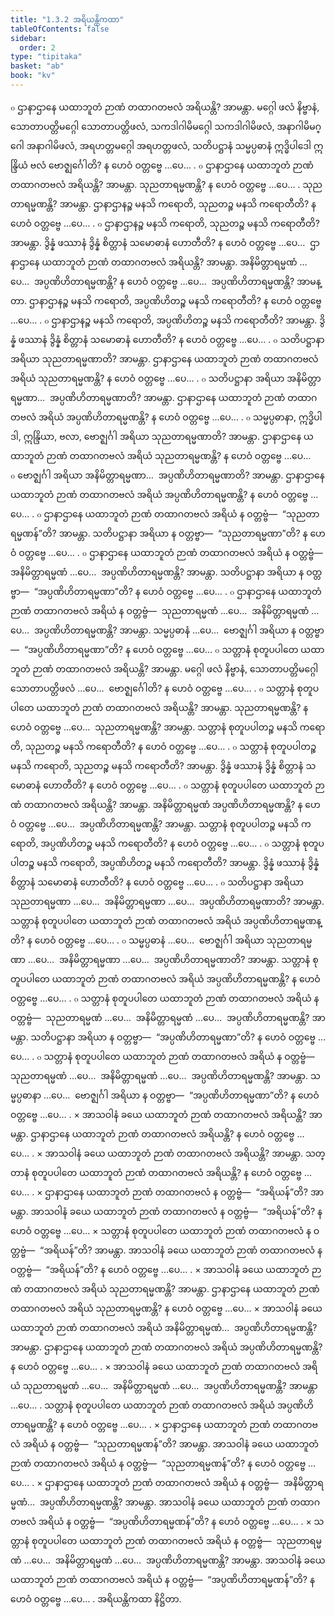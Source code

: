```yaml
---
title: "1.3.2 အရိယန္တိကထာ"
tableOfContents: false
sidebar:
  order: 2
type: "tipitaka"
basket: "ab"
book: "kv"
---
```



<DynamicBreadcrumb />

<Division number="357" book="kv" e="ch" v="32" p="177">

<Paragraph number="1107" book="kv">
๐ ဌာနာဌာနေ ယထာဘူတံ ဉာဏံ တထာဂတဗလံ အရိယန္တိ? အာမန္တာ. မဂ္ဂေါ ဖလံ နိဗ္ဗာနံ, သောတာပတ္တိမဂ္ဂေါ သောတာပတ္တိဖလံ, သကဒါဂါမိမဂ္ဂေါ သကဒါဂါမိဖလံ, အနာဂါမိမဂ္ဂေါ အနာဂါမိဖလံ, အရဟတ္တမဂ္ဂေါ အရဟတ္တဖလံ, သတိပဋ္ဌာနံ သမ္မပ္ပဓာနံ ဣဒ္ဓိပါဒေါ ဣန္ဒြိယံ ဗလံ ဗောဇ္ဈင်္ဂေါတိ? န ဟေဝံ ဝတ္တဗ္ဗေ …ပေ… .
</Paragraph>

<Paragraph number="1108" book="kv">
๐ ဌာနာဌာနေ ယထာဘူတံ ဉာဏံ တထာဂတဗလံ အရိယန္တိ? အာမန္တာ. သုညတာရမ္မဏန္တိ? န ဟေဝံ ဝတ္တဗ္ဗေ …ပေ… . သုညတာရမ္မဏန္တိ? အာမန္တာ. ဌာနာဌာနဉ္စ မနသိ ကရောတိ, သုညတဉ္စ မနသိ ကရောတီတိ? န ဟေဝံ ဝတ္တဗ္ဗေ …ပေ… .
</Paragraph>

<Paragraph number="1109" book="kv">
๐ ဌာနာဌာနဉ္စ မနသိ ကရောတိ, သုညတဉ္စ မနသိ ကရောတီတိ? အာမန္တာ. ဒွိန္နံ ဖဿာနံ ဒွိန္နံ စိတ္တာနံ သမောဓာနံ ဟောတီတိ? န ဟေဝံ ဝတ္တဗ္ဗေ …ပေ…  ဌာနာဌာနေ ယထာဘူတံ ဉာဏံ တထာဂတဗလံ အရိယန္တိ? အာမန္တာ. အနိမိတ္တာရမ္မဏံ …ပေ…  အပ္ပဏိဟိတာရမ္မဏန္တိ? န ဟေဝံ ဝတ္တဗ္ဗေ …ပေ…  အပ္ပဏိဟိတာရမ္မဏန္တိ? အာမန္တာ. ဌာနာဌာနဉ္စ မနသိ ကရောတိ, အပ္ပဏိဟိတဉ္စ မနသိ ကရောတီတိ? န ဟေဝံ ဝတ္တဗ္ဗေ …ပေ… .
</Paragraph>

<Paragraph number="1110" book="kv">
๐ ဌာနာဌာနဉ္စ မနသိ ကရောတိ, အပ္ပဏိဟိတဉ္စ မနသိ ကရောတီတိ? အာမန္တာ. ဒွိန္နံ ဖဿာနံ ဒွိန္နံ စိတ္တာနံ သမောဓာနံ ဟောတီတိ? န ဟေဝံ ဝတ္တဗ္ဗေ …ပေ… .
</Paragraph>

</Division>
<Division number="358" book="kv" e="ch" v="32" p="178">

<Paragraph number="1111" book="kv">
๐ သတိပဋ္ဌာနာ အရိယာ သုညတာရမ္မဏာတိ? အာမန္တာ. ဌာနာဌာနေ ယထာဘူတံ ဉာဏံ တထာဂတဗလံ အရိယံ သုညတာရမ္မဏန္တိ? န ဟေဝံ ဝတ္တဗ္ဗေ …ပေ… .
</Paragraph>

<Paragraph number="1112" book="kv">
๐ သတိပဋ္ဌာနာ အရိယာ အနိမိတ္တာရမ္မဏာ…  အပ္ပဏိဟိတာရမ္မဏာတိ? အာမန္တာ. ဌာနာဌာနေ ယထာဘူတံ ဉာဏံ တထာဂတဗလံ အရိယံ အပ္ပဏိဟိတာရမ္မဏန္တိ? န ဟေဝံ ဝတ္တဗ္ဗေ …ပေ… .
</Paragraph>

<Paragraph number="1113" book="kv">
๐ သမ္မပ္ပဓာနာ, ဣဒ္ဓိပါဒါ, ဣန္ဒြိယာ, ဗလာ, ဗောဇ္ဈင်္ဂါ အရိယာ သုညတာရမ္မဏာတိ? အာမန္တာ. ဌာနာဌာနေ ယထာဘူတံ ဉာဏံ တထာဂတဗလံ အရိယံ သုညတာရမ္မဏန္တိ? န ဟေဝံ ဝတ္တဗ္ဗေ …ပေ…
</Paragraph>

<Paragraph number="1114" book="kv">
๐ ဗောဇ္ဈင်္ဂါ အရိယာ အနိမိတ္တာရမ္မဏာ…  အပ္ပဏိဟိတာရမ္မဏာတိ? အာမန္တာ. ဌာနာဌာနေ ယထာဘူတံ ဉာဏံ တထာဂတဗလံ အရိယံ အပ္ပဏိဟိတာရမ္မဏန္တိ? န ဟေဝံ ဝတ္တဗ္ဗေ …ပေ… .
</Paragraph>

</Division>
<Division number="359" book="kv" e="ch" v="32" p="178">

<Paragraph number="1115" book="kv">
๐ ဌာနာဌာနေ ယထာဘူတံ ဉာဏံ တထာဂတဗလံ အရိယံ န ဝတ္တဗ္ဗံ—  “သုညတာရမ္မဏန်”တိ? အာမန္တာ. သတိပဋ္ဌာနာ အရိယာ န ဝတ္တဗ္ဗာ—  “သုညတာရမ္မဏာ”တိ? န ဟေဝံ ဝတ္တဗ္ဗေ …ပေ… .
</Paragraph>

<Paragraph number="1116" book="kv">
๐ ဌာနာဌာနေ ယထာဘူတံ ဉာဏံ တထာဂတဗလံ အရိယံ န ဝတ္တဗ္ဗံ—  အနိမိတ္တာရမ္မဏံ …ပေ…  အပ္ပဏိဟိတာရမ္မဏန္တိ? အာမန္တာ. သတိပဋ္ဌာနာ အရိယာ န ဝတ္တဗ္ဗာ—  “အပ္ပဏိဟိတာရမ္မဏာ”တိ? န ဟေဝံ ဝတ္တဗ္ဗေ …ပေ… .
</Paragraph>

<Paragraph number="1117" book="kv">
๐ ဌာနာဌာနေ ယထာဘူတံ ဉာဏံ တထာဂတဗလံ အရိယံ န ဝတ္တဗ္ဗံ—  သုညတာရမ္မဏံ …ပေ…  အနိမိတ္တာရမ္မဏံ …ပေ…  အပ္ပဏိဟိတာရမ္မဏန္တိ? အာမန္တာ. သမ္မပ္ပဓာနံ …ပေ…  ဗောဇ္ဈင်္ဂါ အရိယာ န ဝတ္တဗ္ဗာ—  “အပ္ပဏိဟိတာရမ္မဏာ”တိ? န ဟေဝံ ဝတ္တဗ္ဗေ …ပေ…
</Paragraph>

</Division>
<Division number="360" book="kv" e="ch" v="32" p="179">

<Paragraph number="1118" book="kv">
๐ သတ္တာနံ စုတူပပါတေ ယထာဘူတံ ဉာဏံ တထာဂတဗလံ အရိယန္တိ? အာမန္တာ. မဂ္ဂေါ ဖလံ နိဗ္ဗာနံ, သောတာပတ္တိမဂ္ဂေါ သောတာပတ္တိဖလံ …ပေ…  ဗောဇ္ဈင်္ဂေါတိ? န ဟေဝံ ဝတ္တဗ္ဗေ …ပေ… .
</Paragraph>

<Paragraph number="1119" book="kv">
๐ သတ္တာနံ စုတူပပါတေ ယထာဘူတံ ဉာဏံ တထာဂတဗလံ အရိယန္တိ? အာမန္တာ. သုညတာရမ္မဏန္တိ? န ဟေဝံ ဝတ္တဗ္ဗေ …ပေ…  သုညတာရမ္မဏန္တိ? အာမန္တာ. သတ္တာနံ စုတူပပါတဉ္စ မနသိ ကရောတိ, သုညတဉ္စ မနသိ ကရောတီတိ? န ဟေဝံ ဝတ္တဗ္ဗေ …ပေ… .
</Paragraph>

<Paragraph number="1120" book="kv">
๐ သတ္တာနံ စုတူပပါတဉ္စ မနသိ ကရောတိ, သုညတဉ္စ မနသိ ကရောတီတိ? အာမန္တာ. ဒွိန္နံ ဖဿာနံ ဒွိန္နံ စိတ္တာနံ သမောဓာနံ ဟောတီတိ? န ဟေဝံ ဝတ္တဗ္ဗေ …ပေ… .
</Paragraph>

<Paragraph number="1121" book="kv">
๐ သတ္တာနံ စုတူပပါတေ ယထာဘူတံ ဉာဏံ တထာဂတဗလံ အရိယန္တိ? အာမန္တာ. အနိမိတ္တာရမ္မဏံ အပ္ပဏိဟိတာရမ္မဏန္တိ? န ဟေဝံ ဝတ္တဗ္ဗေ …ပေ…  အပ္ပဏိဟိတာရမ္မဏန္တိ? အာမန္တာ. သတ္တာနံ စုတူပပါတဉ္စ မနသိ ကရောတိ, အပ္ပဏိဟိတဉ္စ မနသိ ကရောတီတိ? န ဟေဝံ ဝတ္တဗ္ဗေ …ပေ… .
</Paragraph>

<Paragraph number="1122" book="kv">
๐ သတ္တာနံ စုတူပပါတဉ္စ မနသိ ကရောတိ, အပ္ပဏိဟိတဉ္စ မနသိ ကရောတီတိ? အာမန္တာ. ဒွိန္နံ ဖဿာနံ ဒွိန္နံ စိတ္တာနံ သမောဓာနံ ဟောတီတိ? န ဟေဝံ ဝတ္တဗ္ဗေ …ပေ… .
</Paragraph>

</Division>
<Division number="361" book="kv" e="ch" v="32" p="179">

<Paragraph number="1123" book="kv">
๐ သတိပဋ္ဌာနာ အရိယာ သုညတာရမ္မဏာ …ပေ…  အနိမိတ္တာရမ္မဏာ …ပေ…  အပ္ပဏိဟိတာရမ္မဏာတိ? အာမန္တာ. သတ္တာနံ စုတူပပါတေ ယထာဘူတံ ဉာဏံ တထာဂတဗလံ အရိယံ အပ္ပဏိဟိတာရမ္မဏန္တိ? န ဟေဝံ ဝတ္တဗ္ဗေ …ပေ… .
</Paragraph>

<Paragraph number="1124" book="kv">
๐ သမ္မပ္ပဓာနံ …ပေ…  ဗောဇ္ဈင်္ဂါ အရိယာ သုညတာရမ္မဏာ …ပေ…  အနိမိတ္တာရမ္မဏာ …ပေ…  အပ္ပဏိဟိတာရမ္မဏာတိ? အာမန္တာ. သတ္တာနံ စုတူပပါတေ ယထာဘူတံ ဉာဏံ တထာဂတဗလံ အရိယံ အပ္ပဏိဟိတာရမ္မဏန္တိ? န ဟေဝံ ဝတ္တဗ္ဗေ …ပေ… .
</Paragraph>

<Paragraph number="1125" book="kv">
๐ သတ္တာနံ စုတူပပါတေ ယထာဘူတံ ဉာဏံ တထာဂတဗလံ အရိယံ န ဝတ္တဗ္ဗံ—  သုညတာရမ္မဏံ …ပေ…  အနိမိတ္တာရမ္မဏံ …ပေ…  အပ္ပဏိဟိတာရမ္မဏန္တိ? အာမန္တာ. သတိပဋ္ဌာနာ အရိယာ န ဝတ္တဗ္ဗာ—  “အပ္ပဏိဟိတာရမ္မဏာ”တိ? န ဟေဝံ ဝတ္တဗ္ဗေ …ပေ… .
</Paragraph>

</Division>
<Division number="362" book="kv" e="ch" v="32" p="180">

<Paragraph number="1126" book="kv">
๐ သတ္တာနံ စုတူပပါတေ ယထာဘူတံ ဉာဏံ တထာဂတဗလံ အရိယံ န ဝတ္တဗ္ဗံ—  သုညတာရမ္မဏံ …ပေ…  အနိမိတ္တာရမ္မဏံ …ပေ…  အပ္ပဏိဟိတာရမ္မဏန္တိ? အာမန္တာ. သမ္မပ္ပဓာနာ …ပေ…  ဗောဇ္ဈင်္ဂါ အရိယာ န ဝတ္တဗ္ဗာ—  “အပ္ပဏိဟိတာရမ္မဏာ”တိ? န ဟေဝံ ဝတ္တဗ္ဗေ …ပေ… .
</Paragraph>

<Paragraph number="1127" book="kv">
× အာသဝါနံ ခယေ ယထာဘူတံ ဉာဏံ တထာဂတဗလံ အရိယန္တိ? အာမန္တာ. ဌာနာဌာနေ ယထာဘူတံ ဉာဏံ တထာဂတဗလံ အရိယန္တိ? န ဟေဝံ ဝတ္တဗ္ဗေ …ပေ… .
</Paragraph>

<Paragraph number="1128" book="kv">
× အာသဝါနံ ခယေ ယထာဘူတံ ဉာဏံ တထာဂတဗလံ အရိယန္တိ? အာမန္တာ. သတ္တာနံ စုတူပပါတေ ယထာဘူတံ ဉာဏံ တထာဂတဗလံ အရိယန္တိ? န ဟေဝံ ဝတ္တဗ္ဗေ …ပေ… .
</Paragraph>

<Paragraph number="1129" book="kv">
× ဌာနာဌာနေ ယထာဘူတံ ဉာဏံ တထာဂတဗလံ န ဝတ္တဗ္ဗံ—  “အရိယန်”တိ? အာမန္တာ. အာသဝါနံ ခယေ ယထာဘူတံ ဉာဏံ တထာဂတဗလံ န ဝတ္တဗ္ဗံ—  “အရိယန်”တိ? န ဟေဝံ ဝတ္တဗ္ဗေ …ပေ…
</Paragraph>

<Paragraph number="1130" book="kv">
× သတ္တာနံ စုတူပပါတေ ယထာဘူတံ ဉာဏံ တထာဂတဗလံ န ဝတ္တဗ္ဗံ—  “အရိယန်”တိ? အာမန္တာ. အာသဝါနံ ခယေ ယထာဘူတံ ဉာဏံ တထာဂတဗလံ န ဝတ္တဗ္ဗံ—  “အရိယန်”တိ? န ဟေဝံ ဝတ္တဗ္ဗေ …ပေ… .
</Paragraph>

<Paragraph number="1131" book="kv">
× အာသဝါနံ ခယေ ယထာဘူတံ ဉာဏံ တထာဂတဗလံ အရိယံ သုညတာရမ္မဏန္တိ? အာမန္တာ. ဌာနာဌာနေ ယထာဘူတံ ဉာဏံ တထာဂတဗလံ အရိယံ သုညတာရမ္မဏန္တိ? န ဟေဝံ ဝတ္တဗ္ဗေ …ပေ…
</Paragraph>

<Paragraph number="1132" book="kv">
× အာသဝါနံ ခယေ ယထာဘူတံ ဉာဏံ တထာဂတဗလံ အရိယံ အနိမိတ္တာရမ္မဏံ…  အပ္ပဏိဟိတာရမ္မဏန္တိ? အာမန္တာ. ဌာနာဌာနေ ယထာဘူတံ ဉာဏံ တထာဂတဗလံ အရိယံ အပ္ပဏိဟိတာရမ္မဏန္တိ? န ဟေဝံ ဝတ္တဗ္ဗေ …ပေ… .
</Paragraph>

<Paragraph number="1133" book="kv">
× အာသဝါနံ ခယေ ယထာဘူတံ ဉာဏံ တထာဂတဗလံ အရိယံ သုညတာရမ္မဏံ …ပေ…  အနိမိတ္တာရမ္မဏံ …ပေ…  အပ္ပဏိဟိတာရမ္မဏန္တိ? အာမန္တာ …ပေ… . သတ္တာနံ စုတူပပါတေ ယထာဘူတံ ဉာဏံ တထာဂတဗလံ အရိယံ အပ္ပဏိဟိတာရမ္မဏန္တိ? န ဟေဝံ ဝတ္တဗ္ဗေ …ပေ… .
</Paragraph>

<Paragraph number="1134" book="kv">
× ဌာနာဌာနေ ယထာဘူတံ ဉာဏံ တထာဂတဗလံ အရိယံ န ဝတ္တဗ္ဗံ—  “သုညတာရမ္မဏန်”တိ? အာမန္တာ. အာသဝါနံ ခယေ ယထာဘူတံ ဉာဏံ တထာဂတဗလံ အရိယံ န ဝတ္တဗ္ဗံ—  “သုညတာရမ္မဏန်”တိ? န ဟေဝံ ဝတ္တဗ္ဗေ …ပေ… .
</Paragraph>

<Paragraph number="1135" book="kv">
× ဌာနာဌာနေ ယထာဘူတံ ဉာဏံ တထာဂတဗလံ အရိယံ န ဝတ္တဗ္ဗံ—  အနိမိတ္တာရမ္မဏံ…  အပ္ပဏိဟိတာရမ္မဏန္တိ? အာမန္တာ. အာသဝါနံ ခယေ ယထာဘူတံ ဉာဏံ တထာဂတဗလံ အရိယံ န ဝတ္တဗ္ဗံ—  “အပ္ပဏိဟိတာရမ္မဏန်”တိ? န ဟေဝံ ဝတ္တဗ္ဗေ …ပေ… .
</Paragraph>

<Paragraph number="1136" book="kv">
× သတ္တာနံ စုတူပပါတေ ယထာဘူတံ ဉာဏံ တထာဂတဗလံ အရိယံ န ဝတ္တဗ္ဗံ—  သုညတာရမ္မဏံ …ပေ…  အနိမိတ္တာရမ္မဏံ …ပေ…  အပ္ပဏိဟိတာရမ္မဏန္တိ? အာမန္တာ. အာသဝါနံ ခယေ ယထာဘူတံ ဉာဏံ တထာဂတဗလံ အရိယံ န ဝတ္တဗ္ဗံ—  “အပ္ပဏိဟိတာရမ္မဏန်”တိ? န ဟေဝံ ဝတ္တဗ္ဗေ …ပေ… .

</Paragraph>
</Division>

<Paragraph number="1137" type="center" book="kv">
အရိယန္တိကထာ နိဋ္ဌိတာ.
</Paragraph>
